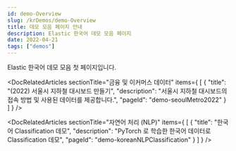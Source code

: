 ```yaml
---
id: demo-Overview
slug: /krDemos/demo-Overview
title: 데모 모음 페이지 안내
description: Elastic 한국어 데모 모음 페이지
date: 2022-04-21
tags: ["demos"]
---
```


Elastic 한국어 데모 모음 첫 페이지입니다.

<DocLandingHero
  title="Elastic 데모 모음"
  description="Elastic 한국 지사, 파트너사 및 커뮤니티에서 제작된 Elastic 데모 활용 방법을 모아놓은 페이지 입니다. 모든 저작물에 대한 권리는 작성자와 Elastic 사에 있으며 본 데모를 사내 교육, 학교 수업, 개인 기록물 등에 활용하고자 하시는 분들은 출처를 밝히고 사용 여부를 알려 주시기 바랍니다."
  icon="dashboardApp"
/>

<DocRelatedArticles sectionTitle="금융 및 이커머스 데이터"
  items={
    [
      {
        "title": "(2022) 서울시 지하철 대시보드 만들기",
        "description": "서울시 지하철 대시보드의 접속 방법 및 사용된 데이터를 제공합니다.",
        "pageId": "demo-seoulMetro2022"
      }
    ]
  }
/>

<DocRelatedArticles sectionTitle="자연어 처리 (NLP)"
  items={
    [
      {
        "title": "한국어 Classification 데모",
        "description": "PyTorch 로 학습한 한국어 데이터로 Classification 데모",
        "pageId": "demo-koreanNLPClassification"
      }
    ]
  }
/>
